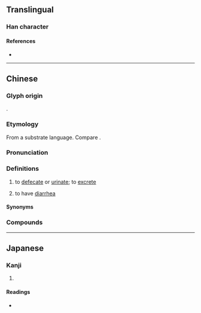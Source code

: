 {{character info}}
==Translingual==

===Han character===
{{Han char|rn=44|rad=尸|as=08|sn=11|four=77221|canj=SNLR|ids=⿸尸阿}}

====References====
* {{Han ref|kx=0302.180|dkj=07727|dj=0599.320|hdz=20976.100|uh=5C59|ud=23641|bh=D4F3|bd=54515}}

----

==Chinese==
{{zh-forms|alt=*痾,疴,阿,㢐,𡱻-‡}}

===Glyph origin===
{{Han etym|阿}}
{{Han compound|尸|阿|ls=psc|c1=s|c2=p|no_och2=1}}.

===Etymology===
From a substrate {{bor|zh|qfa-tak}} language. Compare {{cog|za|ok||to emit, to produce, to defecate, to urinate, to fart}}.

===Pronunciation===
{{zh-pron
|m=ē
|m-s=o1
|c=o1
|c-t=o1
|g=ngo1
|h=pfs=ô;gd=o1
|j=ghe1
|mb=
|md=ŏ
|mn=o
|mn-t=o1
|w=1u
|x=o1
|mc=
|oc=
|cat=v
}}

===Definitions===
{{zh-hanzi}}

# {{lb|zh|dialectal}} to [[defecate]] or [[urinate]]; to [[excrete]]
#: {{zh-x|出去！莫 向 這裏 '''屙'''！|Get out! Do not '''shit''' here!|WVC|ref='''952 AD''', {{w2|zh|pref=《|祖堂集|suf=·}}{{w2|zh|s:祖堂集/卷五#德山|卷五·德山|suf=》}} ([[w:Anthology of the Patriarchal Hall|''Anthology of the Patriarchal Hall'']], Chapter 5)}}
# {{lb|zh|dialectal}} to have [[diarrhea]]
#: {{zh-x|佢 次次 食 雪糕 都 會 屙 㗎。|He '''has diarrhea''' every time he eats ice cream.|C}}

====Synonyms====
{{zh-dial|腹瀉}}

===Compounds===
{{zh-der|屙屎|屙肚|屙尿|屙肚子|屙㞎㞎|肚屙|屙啡啡|屙拔甩|屙爛屎|食屎屙飯|屙茄|屙屎唔出|屙屎唔出賴地硬|屙尿唔出賴風猛|屙蛋|食屙瞓|霸住屎坑唔屙屎|屙殊殊|大蛇屙尿|大蛇屙屎|屙唔唔|屙唔|屙鎖鏈|屙屎貪高興|屙遏尿|屙糟|屙下來|屙淨淨|屙糟齋|屙痢屙肚}}

----

==Japanese==

===Kanji===
{{ja-kanji|grade=|rs=尸08}}

# {{rfdef|ja|sort=尸08}}

====Readings====
* {{ja-readings|on=[[あ]] (a)|kun=}}